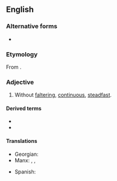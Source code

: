 ==English==

===Alternative forms===
* {{alter|en|unfaultering||archaic}}

===Etymology===
From {{af|en|un-|faltering}}.

===Adjective===
{{en-adj}}

# Without [[faltering]], [[continuous]], [[steadfast]].
#: {{ux|en|We will proceed with '''unfaltering''' courage, until we reach our goal or are defeated.}}

====Derived terms====
* {{l|en|unfalteringly}}
* {{l|en|unfalteringness}}

====Translations====
{{trans-top|without faltering}}
* Georgian: {{t|ka|მტკიცე}}
* Manx: {{t|gv|neuhuittymagh}} {{qualifier|of courage}}, {{t|gv|neuchraagh}} {{qualifier|of voice}}, {{t|gv|neulhoobagh}}
{{trans-mid}}
* Spanish: {{t|es|inquebrantable}}
{{trans-bottom}}